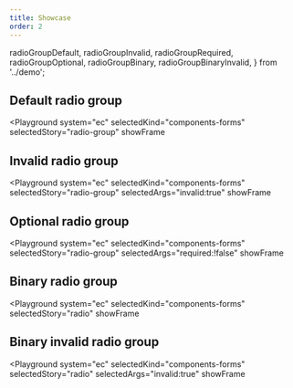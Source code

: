 ```yaml
---
title: Showcase
order: 2
---
```


  radioGroupDefault,
  radioGroupInvalid,
  radioGroupRequired,
  radioGroupOptional,
  radioGroupBinary,
  radioGroupBinaryInvalid,
} from '../demo';

## Default radio group

<Playground
  system="ec"
  selectedKind="components-forms"
  selectedStory="radio-group"
  showFrame
>
  <Html markup={radioGroupDefault} />
</Playground>

## Invalid radio group

<Playground
  system="ec"
  selectedKind="components-forms"
  selectedStory="radio-group"
  selectedArgs="invalid:true"
  showFrame
>
  <Html markup={radioGroupInvalid} />
</Playground>

## Optional radio group

<Playground
  system="ec"
  selectedKind="components-forms"
  selectedStory="radio-group"
  selectedArgs="required:!false"
  showFrame
>
  <Html markup={radioGroupOptional} />
</Playground>

## Binary radio group

<Playground
  system="ec"
  selectedKind="components-forms"
  selectedStory="radio"
  showFrame
>
  <Html markup={radioGroupBinary} />
</Playground>

## Binary invalid radio group

<Playground
  system="ec"
  selectedKind="components-forms"
  selectedStory="radio"
  selectedArgs="invalid:true"
  showFrame
>
  <Html markup={radioGroupBinaryInvalid} />
</Playground>
